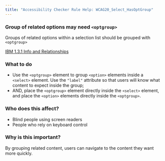 ```yaml
---
title: "Accessibility Checker Rule Help: WCAG20_Select_HasOptGroup"
---
```


<div className="toolHelp">
<Row>
<Column colLg={11} colMd={5} colSm={4} className="toolMain">

<div id="locLevel"></div>

### Group of related options may need `<optgroup>`
Groups of related options within a selection list should be grouped with `<optgroup>`

[IBM 1.3.1 Info and Relationships](http://www.ibm.com/able/guidelines/ci162/info_and_relationships.html)

<div id="locSnippet"></div>

### What to do

 * Use the `<optgroup>` element to group `<option>` elements inside a `<select>` element. Use the `"label"` attribute so that users will know what content to expect inside the group;
 * AND, place the `<optgroup>` element directly inside the `<select>` element, and place the `<option>` elements directly inside the `<optgroup>`.


</Column>
<Column colLg={5} colMd={3} colSm={4} className="toolLeft">

### Who does this affect?

 * Blind people using screen readers
 * People who rely on keyboard control

### Why is this important?

By grouping related content, users can navigate to the content they want more quickly.

</Column>
</Row>
</div>

